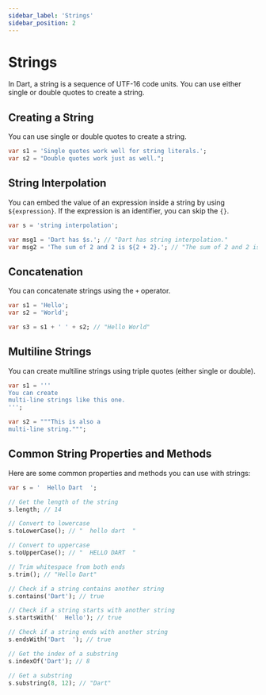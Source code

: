 ```yaml
---
sidebar_label: 'Strings'
sidebar_position: 2
---
```


# Strings

In Dart, a string is a sequence of UTF-16 code units. You can use either single or double quotes to create a string.

## Creating a String

You can use single or double quotes to create a string.

```dart
var s1 = 'Single quotes work well for string literals.';
var s2 = "Double quotes work just as well.";
```

## String Interpolation

You can embed the value of an expression inside a string by using `${expression}`. If the expression is an identifier, you can skip the `{}`.

```dart
var s = 'string interpolation';

var msg1 = 'Dart has $s.'; // "Dart has string interpolation."
var msg2 = 'The sum of 2 and 2 is ${2 + 2}.'; // "The sum of 2 and 2 is 4."
```

## Concatenation

You can concatenate strings using the `+` operator.

```dart
var s1 = 'Hello';
var s2 = 'World';

var s3 = s1 + ' ' + s2; // "Hello World"
```

## Multiline Strings

You can create multiline strings using triple quotes (either single or double).

```dart
var s1 = '''
You can create
multi-line strings like this one.
''';

var s2 = """This is also a
multi-line string.""";
```

## Common String Properties and Methods

Here are some common properties and methods you can use with strings:

```dart
var s = '  Hello Dart  ';

// Get the length of the string
s.length; // 14

// Convert to lowercase
s.toLowerCase(); // "  hello dart  "

// Convert to uppercase
s.toUpperCase(); // "  HELLO DART  "

// Trim whitespace from both ends
s.trim(); // "Hello Dart"

// Check if a string contains another string
s.contains('Dart'); // true

// Check if a string starts with another string
s.startsWith('  Hello'); // true

// Check if a string ends with another string
s.endsWith('Dart  '); // true

// Get the index of a substring
s.indexOf('Dart'); // 8

// Get a substring
s.substring(8, 12); // "Dart"
```
